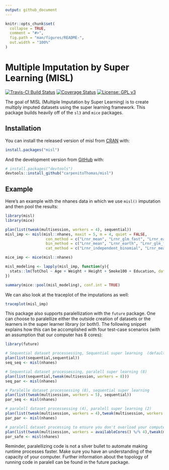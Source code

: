 ```yaml
---
output: github_document
---
```


<!-- README.md is generated from README.Rmd. Please edit that file -->

```r
knitr::opts_chunk$set(
  collapse = TRUE,
  comment = "#>",
  fig.path = "man/figures/README-",
  out.width = "100%"
)
```

# Multiple Imputation by Super Learning (MISL)

[![Travis-CI Build Status](https://travis-ci.com/carpenitoThomas/misl.svg?token=u9TyfsxVjq6xxvc5h473&branch=master)](https://travis-ci.com/carpenitoThomas/misl)
[![Coverage Status](https://codecov.io/gh/carpenitoThomas/misl/branch/master/graph/badge.svg?token=C157LCBBJI)](https://codecov.io/gh/carpenitoThomas/misl)
[![License: GPL v3](https://img.shields.io/badge/License-GPL%20v3-blue.svg)](https://www.gnu.org/licenses/gpl-3.0)


The goal of MISL (Multiple Imputation by Super Learning) is to create multiply imputed datasets using the super learning framework. This package builds heavily off of the `sl3` and `mice` packages.

## Installation

You can install the released version of misl from [CRAN](https://CRAN.R-project.org) with:

``` r
install.packages("misl")
```

And the development version from [GitHub](https://github.com/) with:

``` r
# install.packages("devtools")
devtools::install_github("carpenitoThomas/misl")
```
## Example

Here's an example with the nhanes data in which we use `misl()` imputation and then pool the results:

```r
library(misl)
library(mice)

plan(list(tweak(multisession, workers = 4), sequential))
misl_imp <- misl(misl::nhanes, maxit = 5, m = 4, quiet = FALSE,
                  con_method = c("Lrnr_mean", "Lrnr_glm_fast", "Lrnr_earth", "Lrnr_glmnet", "Lrnr_polspline"),
                  bin_method = c("Lrnr_mean", "Lrnr_earth", "Lrnr_glm_fast"),
                  cat_method = c("Lrnr_independent_binomial", "Lrnr_mean"))

mice_imp <- mice(misl::nhanes)

misl_modeling <- lapply(misl_imp, function(y){
  stats::lm(TotChol ~ Age + Weight + Height + Smoke100 + Education, data = y$datasets)
})

summary(mice::pool(misl_modeling), conf.int = TRUE)
```

We can also look at the traceplot of the imputations as well:

```r
traceplot(misl_imp)
```

This package also supports paralellization with the `future` package. One can choose to paralellize either the outside creation of datasets or the learners in the super learner library (or both!). The following snippet explains how this can be accomplished with four test-case scenarios (with an assumption that our computer has 8 cores):

```r
library(future)

# Sequential dataset processessing, Sequential super learning  (default)
plan(list(sequential,sequential))
seq_seq <- misl(nhanes)

# Sequential dataset processessing, paralell super learning (8) 
plan(list(sequential,tweak(multisession, workers = 8)))
seq_par <- misl(nhanes)

# Paralelle dataset processessing (8), sequential super learning 
plan(list(tweak(multisession, workers = 5), sequential))
par_seq <- misl(nhanes)

# paralell dataset processessing (4), paralell super learning (2) 
plan(list(tweak(multisession, workers = 4),tweak(multisession, workers = 2)))
par_par <- misl(nhanes)

# paralell dataset processing to ensure you don't overload your computer
plan(list(tweak(multisession, workers = availableCores() %/% 4),tweak(multisession, workers = 4)))
par_safe <- misl(nhanes)

```

Reminder, paralellizing code is not a silver bullet to automate making runtime processes faster. Make sure you have an understanding of the capacity of your computer. Further information about the topology of running code in paralell can be found in the future package.







